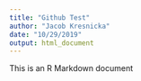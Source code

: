 ```yaml
---
title: "Github Test"
author: "Jacob Kresnicka"
date: "10/29/2019"
output: html_document
---
```


This is an R Markdown document

```r

```

